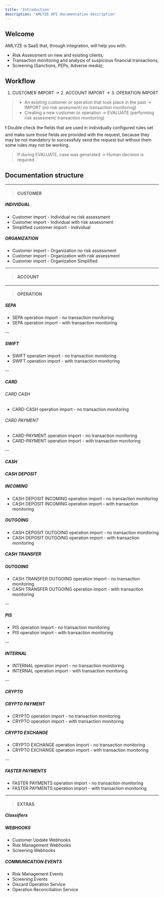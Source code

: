 ```yaml
---
title: 'Introduction'
description: 'AMLYZE API documentation description'
---
```


## Welcome

AMLYZE is SaaS that, through integration, will help you with:

* Risk Assessment on new and existing clients;
* Transaction monitoring and analysis of suspicious financial transactions;
* Screening (Sanctions, PEPs, Adverse media);

## Workflow

1. CUSTOMER IMPORT -> 2. ACCOUNT IMPORT -> 3. OPERATION IMPORT

> - An existing customer or operation that took place in the past → IMPORT (no risk assesment/ no transaction monitoring)
> - Creating a new customer or operation → EVALUATE (performing risk assesment/ transaction monitoring)

❗ Double check the fields that are used in individually configured rules set and make sure those fields are provided with the request, because they may be not mandatory to successfuly send the request but without them some rules may not be working.

> If during EVALUATE, case was generated → Human decision is required

## Documentation structure

---
> #### CUSTOMER
##### _INDIVIDUAL_
- Customer import - Individual no risk assessment
- Customer import - Individual with risk assessment
- Simplified customer import - Individual

##### _ORGANIZATION_
- Customer import - Organization no risk assessment
- Customer import - Organization with risk assessment
- Customer import - Organization Simplified

---

> #### ACCOUNT

---

> #### OPERATION

##### _SEPA_
- SEPA operation import - no transaction monitoring
- SEPA operation import - with transaction monitoring

--

##### _SWIFT_
- SWIFT operation import - no transaction monitoring
- SWIFT operation import - with transaction monitoring

--

##### _CARD_

###### CARD CASH
- CARD-CASH operation import - no transaction monitoring

###### CARD PAYMENT
- CARD-PAYMENT operation import - no transaction monitoring
- CARD-PAYMENT operation import - with transaction monitoring

--

##### _CASH_

##### CASH DEPOSIT

##### INCOMING
- CASH DEPOSIT INCOMING operation import - no transaction monitoring
- CASH DEPOSIT INCOMING operation import - with transaction monitoring

##### OUTGOING
- CASH DEPOSIT OUTGOING operation import - no transaction monitoring
- CASH DEPOSIT OUTGOING operation import - with transaction monitoring

##### CASH TRANSFER

##### OUTGOING
- CASH TRANSFER OUTGOING operation import - no transaction monitoring
- CASH TRANSFER OUTGOING operation import - with transaction monitoring

--

##### _PIS_
- PIS operation import - no transaction monitoring
- PIS operation import - with transaction monitoring

--

##### _INTERNAL_
- INTERNAL operation import - no transaction monitoring
- INTERNAL operation import - with transaction monitoring

--

##### _CRYPTO_

##### CRYPTO PAYMENT
- CRYPTO operation import - no transaction monitoring
- CRYPTO operation import - with transaction monitoring

##### CRYPTO EXCHANGE
- CRYPTO EXCHANGE operation import - no transaction monitoring
- CRYPTO EXCHANGE operation import - with transaction monitoring

--

##### _FASTER PAYMENTS_
- FASTER PAYMENTS operation import - no transaction monitoring
- FASTER PAYMENTS operation import - with transaction monitoring

---

> #### EXTRAS

##### _Classifiers_
##### _WEBHOOKS_

- Customer Update Webhooks
- Risk Management Webhooks
- Screening Webhooks

##### COMMUNICATION EVENTS

- Risk Management Events
- Screening Events
- Discard Operation Service
- Operation Reconciliation Service




